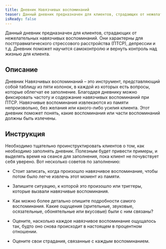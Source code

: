 ```yaml
---
title: Дневник Навязчивых воспоминаний
teaser: Данный дневник предназначен для клиентов, страдающих от нежелательных навязчивых воспоминаний. Они характерны для посттравматического стрессового расстройства (ПТСР), депрессии и т.д. Дневник поможет научится самоконтролю и вернуть контроль над жизнью для клиента.
isReady: false
---
```


Данный дневник предназначен для клиентов, страдающих от нежелательных навязчивых воспоминаний. Они характерны для посттравматического стрессового расстройства (ПТСР), депрессии и т.д. Дневник поможет научится самоконтролю и вернуть контроль над жизнью для клиента.

## Описание

Дневник Навязчивых воспоминаний – это инструмент, представляющий собой
таблицу из пяти колонок, в каждой из которых есть вопросы, которые
облегчат ее заполнение. Благодаря дневнику можно фиксировать частоту и
содержание навязчивых воспоминаний при ПТСР. Навязчивые воспоминания
извлекаются из памяти непроизвольно, без желания или какого-либо усилия
клиента. Этот дневник поможет понять, какие воспоминания или части
воспоминаний должны быть излечены.

## Инструкция

Необходимо тщательно проинструктировать клиентов о том, как необходимо
заполнять дневник. Полезным будет привести примеры, и выделять время на
сеансе для заполнения, пока клиент не почувствует себя уверено. Вот
несколько советов по заполнению:

-   Стоит записать, когда произошло навязчивое воспоминание, чтобы потом
    было легче извлечь этот момент из памяти.

-   Запишите ситуацию, к которой это произошло или триггеры, которые
    вызвали навязчивые воспоминания.

-   Как можно более детально опишите подробности самого воспоминания.
    Какие ощущения (зрительные, звуковые, осязательные, обонятельные или
    вкусовые) были с ним связаны?

-   Оцените, насколько каждое навязчивое воспоминание ощущалось так,
    будто оно снова происходит в настоящем в процентном отношении.

-   Оцените свои страдания, связанные с каждым воспоминанием.
